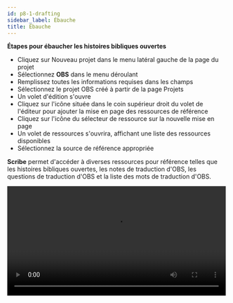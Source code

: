 ```yaml
---
id: p8-1-drafting
sidebar_label: Ébauche
title: Ébauche
---
```


**Étapes pour ébaucher les histoires bibliques ouvertes**

- Cliquez sur Nouveau projet dans le menu latéral gauche de la page du projet
- Sélectionnez **OBS** dans le menu déroulant
- Remplissez toutes les informations requises dans les champs
- Sélectionnez le projet OBS créé à partir de la page Projets
- Un volet d'édition s'ouvre
- Cliquez sur l'icône située dans le coin supérieur droit du volet de l'éditeur pour ajouter la mise en page des ressources de référence
- Cliquez sur l'icône du sélecteur de ressource sur la nouvelle mise en page
- Un volet de ressources s'ouvrira, affichant une liste des ressources disponibles
- Sélectionnez la source de référence appropriée

**Scribe** permet d'accéder à diverses ressources pour référence telles que les histoires bibliques ouvertes, les notes de traduction d'OBS, les questions de traduction d'OBS et la liste des mots de traduction d'OBS.

<video controls src="/assets/obsdraft.mov" width="100%" type="video/mp4"/>

**Étapes pour télécharger des ressources pour référence**

**STORIES DE BIBLE OUVERT**

- Sur le volet des ressources, cliquez sur le sélecteur de ressources en haut à droite ou sur **CHARGER UN MODULE** 
- Les histoires bibliques ouvertes seront sélectionnées par défaut 
- Dans le volet de droite, sélectionnez l'onglet Ressource
- Entrez la langue désirée dans la barre de recherche de langue et cliquez sur le bouton **ENREGISTRER LE FILTRE**
- La ressource de langue sélectionnée apparaîtra ci-dessous
- Cliquez sur le bouton de téléchargement situé à droite de la ressource sélectionnée 
- Après un téléchargement réussi, un message va apparaître, confirmant le téléchargement réussi de la ressource
- L'histoire biblique téléchargée apparaîtra maintenant dans l'onglet **OBS** 
- Sélectionnez la ressource dans la section OBS en cliquant dessus

La ressource sélectionnée sera affichée dans la mise en page, permettant à l'utilisateur de s'y référer si nécessaire

**Étapes pour télécharger les ressources depuis l'appareil local**

- Cliquez sur l'onglet **COLLECTION** pour importer des ressources depuis l'appareil local
- Cliquez sur **Sélectionner un dossier**
- Sélectionnez le fichier depuis le lecteur local à télécharger
- Cliquez sur **Upload**
- Le fichier téléchargé apparaîtra dans l'onglet OBS

**Pour télécharger des ressources de référence pour les notes de traduction d'OBS, les questions de traduction d'OBS et les mots de traduction d'OBS**

- Sélectionnez la source de référence appropriée 
- Une liste de ressources de référence s'affichera dans le volet de droite
- Sélectionnez la ressource en survolant la ressource
- Cliquez sur l'icône **télécharger**<img src="/assets/donldicc.png" width="20px" alt=""/>
- Après avoir téléchargé la ressource avec succès, un message de notification intitulé "Téléchargement de ressource terminé" apparaîtra en bas à gauche de l'écran
- La ressource téléchargée apparaît en haut de la liste dans la section téléchargée
